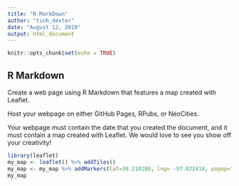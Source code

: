 ```yaml
---
title: "R-MarkDown"
author: "tinh_dexter"
date: "August 12, 2019"
output: html_document
---
```


```r
knitr::opts_chunk$set(echo = TRUE)
```

## R Markdown

Create a web page using R Markdown that features a map created with Leaflet.

Host your webpage on either GitHub Pages, RPubs, or NeoCities.

Your webpage must contain the date that you created the document, and it must contain a map created with Leaflet. We would love to see you show off your creativity!

```r
library(leaflet)
my_map <- leaflet() %>% addTiles() 
my_map <- my_map %>% addMarkers(lat=30.210280, lng= -97.822410, popup="My Home")
my_map
```
